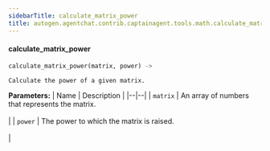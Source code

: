 ```yaml
---
sidebarTitle: calculate_matrix_power
title: autogen.agentchat.contrib.captainagent.tools.math.calculate_matrix_power.calculate_matrix_power
---
```


<code class="doc-symbol doc-symbol-heading doc-symbol-function"></code>
#### calculate_matrix_power

```python
calculate_matrix_power(matrix, power) -> 
```

    Calculate the power of a given matrix.

<b>Parameters:</b>
| Name | Description |
|--|--|
| `matrix` | An array of numbers that represents the matrix.<br/><br/> |
| `power` | The power to which the matrix is raised.<br/><br/> |

<br />